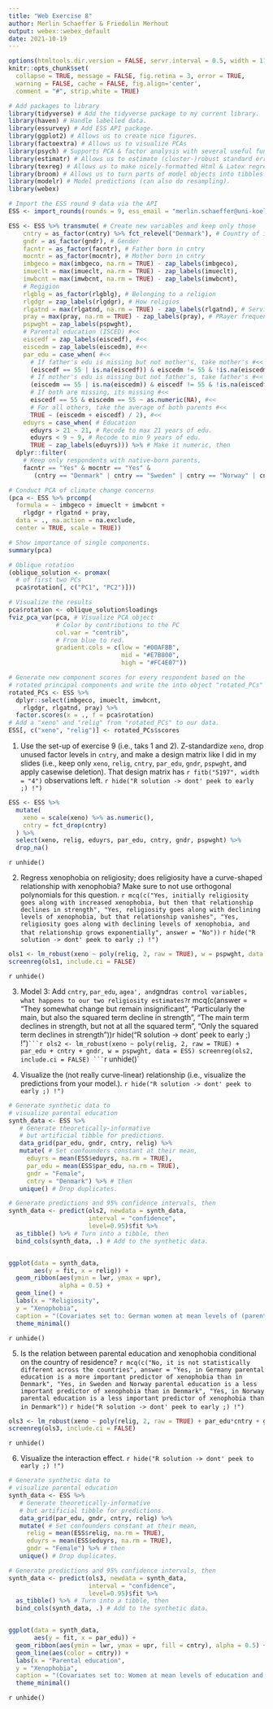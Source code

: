 ```yaml
---
title: "Web Exercise 8"
author: Merlin Schaeffer & Friedolin Merhout
output: webex::webex_default
date: 2021-10-19
---
```


```r
options(htmltools.dir.version = FALSE, servr.interval = 0.5, width = 115, digits = 2)
knitr::opts_chunk$set(
  collapse = TRUE, message = FALSE, fig.retina = 3, error = TRUE,
  warning = FALSE, cache = FALSE, fig.align='center',
  comment = "#", strip.white = TRUE)

# Add packages to library
library(tidyverse) # Add the tidyverse package to my current library.
library(haven) # Handle labelled data.
library(essurvey) # Add ESS API package.
library(ggplot2) # Allows us to create nice figures.
library(factoextra) # Allows us to visualize PCAs
library(psych) # Supports PCA & factor analysis with several useful functions.
library(estimatr) # Allows us to estimate (cluster-)robust standard errors
library(texreg) # Allows us to make nicely-formatted Html & Latex regression tables.
library(broom) # Allows us to turn parts of model objects into tibbles.
library(modelr) # Model predictions (can also do resampling).
library(webex)

# Import the ESS round 9 data via the API
ESS <- import_rounds(rounds = 9, ess_email = "merlin.schaeffer@uni-koeln.de", format = "spss")

ESS <- ESS %>% transmute( # Create new variables and keep only those
    cntry = as_factor(cntry) %>% fct_relevel("Denmark"), # Country of interview
    gndr = as_factor(gndr), # Gender
    facntr = as_factor(facntr), # Father born in cntry
    mocntr = as_factor(mocntr), # Mother born in cntry
    imbgeco = max(imbgeco, na.rm = TRUE) - zap_labels(imbgeco),
    imueclt = max(imueclt, na.rm = TRUE) - zap_labels(imueclt),
    imwbcnt = max(imwbcnt, na.rm = TRUE) - zap_labels(imwbcnt),
    # Regigion
    rlgblg = as_factor(rlgblg), # Belonging to a religion
    rlgdgr = zap_labels(rlgdgr), # How religios
    rlgatnd = max(rlgatnd, na.rm = TRUE) - zap_labels(rlgatnd), # Service attendance
    pray = max(pray, na.rm = TRUE) - zap_labels(pray), # PRayer frequency
    pspwght = zap_labels(pspwght),
    # Parental education (ISCED) #<<
    eiscedf = zap_labels(eiscedf), #<<
    eiscedm = zap_labels(eiscedm), #<<
    par_edu = case_when( #<<
      # If father's edu is missing but not mother's, take mother's #<<
      (eiscedf == 55 | is.na(eiscedf)) & eiscedm != 55 & !is.na(eiscedm) ~ eiscedm, #<<
      # If mother's edu is missing but not father's, take father's #<<
      (eiscedm == 55 | is.na(eiscedm)) & eiscedf != 55 & !is.na(eiscedf)  ~ eiscedf, #<<
      # If both are missing, its missing #<<
      eiscedf == 55 & eiscedm == 55 ~ as.numeric(NA), #<<
      # For all others, take the average of both parents #<<
      TRUE ~ (eiscedm + eiscedf) / 2), #<<
    eduyrs = case_when( # Education
      eduyrs > 21 ~ 21, # Recode to max 21 years of edu.
      eduyrs < 9 ~ 9, # Recode to min 9 years of edu.
      TRUE ~ zap_labels(eduyrs))) %>% # Make it numeric, then
  dplyr::filter(
    # Keep only respondents with native-born parents,
    facntr == "Yes" & mocntr == "Yes" &
       (cntry == "Denmark" | cntry == "Sweden" | cntry == "Norway" | cntry == "Germany"))

# Conduct PCA of climate change concerns
(pca <- ESS %>% prcomp(
  formula = ~ imbgeco + imueclt + imwbcnt + 
    rlgdgr + rlgatnd + pray,
  data = ., na.action = na.exclude,
  center = TRUE, scale = TRUE))

# Show importance of single components.
summary(pca) 

# Oblique rotation
(oblique_solution <- promax(
  # of first two PCs
  pca$rotation[, c("PC1", "PC2")]))

# Visualize the results
pca$rotation <- oblique_solution$loadings
fviz_pca_var(pca, # Visualize PCA object
             # Color by contributions to the PC
             col.var = "contrib",
             # From blue to red.
             gradient.cols = c(low = "#00AFBB", 
                               mid = "#E7B800", 
                               high = "#FC4E07"))

# Generate new component scores for every respondent based on the 
# rotated principal components and write the into object "rotated_PCs"
rotated_PCs <- ESS %>% 
  dplyr::select(imbgeco, imueclt, imwbcnt, 
    rlgdgr, rlgatnd, pray) %>% 
  factor.scores(x = ., f = pca$rotation)
# Add a "xeno" and "relig" from "rotated_PCs" to our data.
ESS[, c("xeno", "relig")] <- rotated_PCs$scores
```

1) Use the set-up of exercise 9 (i.e., taks 1 and 2). Z-standardize `xeno`, drop unused factor levels in `cntry`, and make a design matrix like I did in my slides (i.e., keep only `xeno`, `relig`, `cntry`, `par_edu`, `gndr`, `pspwght`, and apply casewise deletion). That design matrix has `r fitb("5197", width = "4")` observations left.
`r hide("R solution -> dont' peek to early ;) !")`
```r
ESS <- ESS %>%
  mutate(
    xeno = scale(xeno) %>% as.numeric(),
    cntry = fct_drop(cntry)
  ) %>%
  select(xeno, relig, eduyrs, par_edu, cntry, gndr, pspwght) %>%
  drop_na()
```
`r unhide()`

2) Regress xenophobia on religiosity; does religiosity have a curve-shaped relationship with xenophobia? Make sure to not use orthogonal polynomials for this question. `r mcq(c("Yes, initially religiosity goes along with increased xenophobia, but then that relationship declines in strength", "Yes, religiosity goes along with declining levels of xenophobia, but that relationship vanishes", "Yes, religiosity goes along with declining levels of xenophobia, and that relationship grows exponentially", answer = "No"))`
`r hide("R solution -> dont' peek to early ;) !")`
```r
ols1 <- lm_robust(xeno ~ poly(relig, 2, raw = TRUE), w = pspwght, data = ESS)
screenreg(ols1, include.ci = FALSE)
```
`r unhide()`

3) Model 3: Add `cntry`, `par_edu`, `agea', and `gndr` as control variables, what happens to our two religiosity estimates? `r mcq(c(answer = "They somewhat change but remain insignificant", "Particularly the main, but also the squared term decline in strength", "The main term declines in strength, but not at all the squared term", "Only the squared term declines in strength"))`
`r hide("R solution -> dont' peek to early ;) !")`
```r
ols2 <- lm_robust(xeno ~ poly(relig, 2, raw = TRUE) + par_edu + cntry + gndr, w = pspwght, data = ESS)
screenreg(ols2, include.ci = FALSE)
```
`r unhide()`

4) Visualize the (not really curve-linear) relationship (i.e., visualize the predictions from your model.).
`r hide("R solution -> dont' peek to early ;) !")`
```r
# Generate synthetic data to 
# visualize parental education
synth_data <- ESS %>%
   # Generate theoretically-informative 
   # but artificial tibble for predictions.
   data_grid(par_edu, gndr, cntry, relig) %>%
   mutate( # Set confounders constant at their mean,
     eduyrs = mean(ESS$eduyrs, na.rm = TRUE),
     par_edu = mean(ESS$par_edu, na.rm = TRUE),
     gndr = "Female",
     cntry = "Denmark") %>% # then
   unique() # Drop duplicates.

# Generate predictions and 95% confidence intervals, then
synth_data <- predict(ols2, newdata = synth_data,
                      interval = "confidence",
                      level=0.95)$fit %>%
  as_tibble() %>% # Turn into a tibble, then
  bind_cols(synth_data, .) # Add to the synthetic data.


ggplot(data = synth_data, 
       aes(y = fit, x = relig)) +
  geom_ribbon(aes(ymin = lwr, ymax = upr), 
              alpha = 0.5) +
  geom_line() +
  labs(x = "Religiosity",
  y = "Xenophobia",
  caption = "(Covariates set to: German women at mean levels of (parental) education)") + 
  theme_minimal()
```
`r unhide()`

5) Is the relation between parental education and xenophobia conditional on the country of residence? `r mcq(c("No, it is not statistically different across the countries", answer = "Yes, in Germany parental education is a more important predictor of xenophobia than in Denmark", "Yes, in Sweden and Norway parental education is a less important predictor of xenophobia than in Denmark", "Yes, in Norway parental education is a less important predictor of xenophobia than in Denmark"))`
`r hide("R solution -> dont' peek to early ;) !")`
```r
ols3 <- lm_robust(xeno ~ poly(relig, 2, raw = TRUE) + par_edu*cntry + gndr, w = pspwght, data = ESS)
screenreg(ols3, include.ci = FALSE)
```
`r unhide()`

6) Visualize the interaction effect.
`r hide("R solution -> dont' peek to early ;) !")`
```r
# Generate synthetic data to 
# visualize parental education
synth_data <- ESS %>%
   # Generate theoretically-informative 
   # but artificial tibble for predictions.
   data_grid(par_edu, gndr, cntry, relig) %>%
   mutate( # Set confounders constant at their mean,
     relig = mean(ESS$relig, na.rm = TRUE),
     eduyrs = mean(ESS$eduyrs, na.rm = TRUE),
     gndr = "Female") %>% # then
   unique() # Drop duplicates.

# Generate predictions and 95% confidence intervals, then
synth_data <- predict(ols3, newdata = synth_data,
                      interval = "confidence",
                      level=0.95)$fit %>%
  as_tibble() %>% # Turn into a tibble, then
  bind_cols(synth_data, .) # Add to the synthetic data.


ggplot(data = synth_data, 
       aes(y = fit, x = par_edu)) +
  geom_ribbon(aes(ymin = lwr, ymax = upr, fill = cntry), alpha = 0.5) +
  geom_line(aes(color = cntry)) +
  labs(x = "Parental education",
  y = "Xenophobia",
  caption = "(Covariates set to: Women at mean levels of education and religiosity)") + 
  theme_minimal()
```
`r unhide()`
